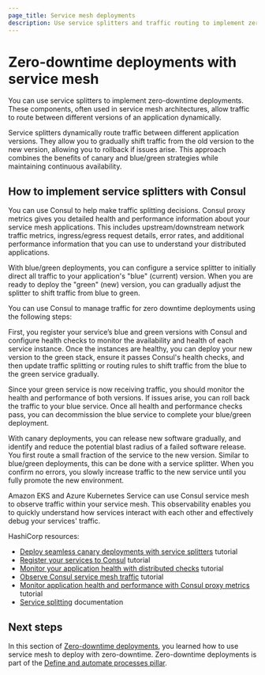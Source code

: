 ```yaml
---
page_title: Service mesh deployments
description: Use service splitters and traffic routing to implement zero-downtime deployments with gradual traffic shifting and rollback capabilities.
---
```


# Zero-downtime deployments with service mesh

You can use service splitters to implement zero-downtime deployments. These components, often used in service mesh architectures, allow traffic to route between different versions of an application dynamically.

Service splitters dynamically route traffic between different application versions. They allow you to gradually shift traffic from the old version to the new version, allowing you to rollback if issues arise. This approach combines the benefits of canary and blue/green strategies while maintaining continuous availability.

## How to implement service splitters with Consul

You can use Consul to help make traffic splitting decisions. Consul proxy metrics gives you detailed health and performance information about your service mesh applications. This includes upstream/downstream network traffic metrics, ingress/egress request details, error rates, and additional performance information that you can use to understand your distributed applications.

With blue/green deployments, you can configure a service splitter to initially direct all traffic to your application's "blue" (current) version. When you are ready to deploy the "green" (new) version, you can gradually adjust the splitter to shift traffic from blue to green.

You can use Consul to manage traffic for zero downtime deployments using the following steps:

First, you register your service’s blue and green versions with Consul and configure health checks to monitor the availability and health of each service instance. Once the instances are healthy, you can deploy your new version to the green stack, ensure it passes Consul's health checks, and then update traffic splitting or routing rules to shift traffic from the blue to the green service gradually.

Since your green service is now receiving traffic, you should monitor the health and performance of both versions. If issues arise, you can roll back the traffic to your blue service. Once all health and performance checks pass, you can decommission the blue service to complete your blue/green deployment.

With canary deployments, you can release new software gradually, and identify and reduce the potential blast radius of a failed software release. You first route a small fraction of the service to the new version. Similar to blue/green deployments, this can be done with a service splitter. When you confirm no errors, you slowly increase traffic to the new service until you fully promote the new environment.

Amazon EKS and Azure Kubernetes Service can use Consul service mesh to observe traffic within your service mesh. This observability enables you to quickly understand how services interact with each other and effectively debug your services' traffic.

HashiCorp resources:
- [Deploy seamless canary deployments with service splitters](/consul/tutorials/control-network-traffic/service-splitters-canary-deployment) tutorial
- [Register your services to Consul](/consul/tutorials/get-started-vms/virtual-machine-gs-service-discovery) tutorial
- [Monitor your application health with distributed checks](/consul/tutorials/connect-services/monitor-applications-health-checks) tutorial
- [Observe Consul service mesh traffic](/consul/tutorials/get-started-kubernetes/kubernetes-gs-observability?variants=consul-deploy%3Ahcp) tutorial
- [Monitor application health and performance with Consul proxy metrics](/consul/tutorials/observe-your-network/proxy-metrics) tutorial
- [Service splitting](/consul/docs/reference/config-entry/service-splitter) documentation

## Next steps

In this section of [Zero-downtime deployments](/well-architected-framework/define-and-automate-processes/deploy/zero-downtime-deployments), you learned how to use service mesh to deploy with zero-downtime. Zero-downtime deployments is part of the [Define and automate processes pillar](/well-architected-framework/define-and-automate-processes).
